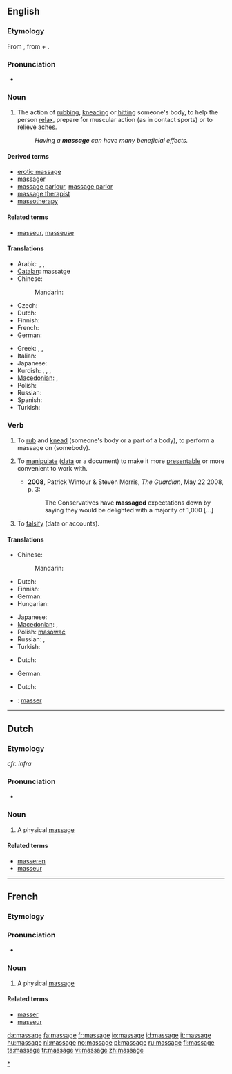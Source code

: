 {{also|Massage}}
==English==

===Etymology===
From {{etyl|fr}} {{term|massage|lang=fr}}, from {{term|masser||to [[mass]](age)}} + {{term|-age}}.

===Pronunciation===
{{wikipedia}}
* {{a|US}} {{IPA|/məˈsɑʒ/}}

===Noun===
{{en-noun}}

# The action of [[rub]]bing, [[knead]]ing or [[hit]]ting someone's body, to help the person [[relax]], prepare for muscular action (as in contact sports) or to relieve [[ache]]s.
#: ''Having a '''massage''' can have many beneficial effects.''

====Derived terms====
* [[erotic massage]]
* [[massager]]
* [[massage parlour]], [[massage parlor]]
* [[massage therapist]]
* [[massotherapy]]

====Related terms====
* [[masseur]], [[masseuse]]

====Translations====
{{trans-top|rubbing, kneading, or hitting muscled part of a body}}
* Arabic: {{t|ar|تدليك|m|tr=tadliik}},  {{t|ar|تمسيد|m|tr=tamsiik}},  {{t|ar|مساج|m|tr=masaaj}}
* [[Catalan]]: massatge {{m}}
* Chinese:
*: Mandarin: {{t-|cmn|按摩|tr=ànmó|sc=Hani}}
* Czech: {{t-|cs|masáž|f}}
* Dutch: {{t+|nl|massage|f}}
* Finnish: {{t+|fi|hieronta}}
* French: {{t+|fr|massage|m}}
* German: {{t+|de|Massage|f}}
{{trans-mid}}
* Greek: {{t|el|μαλάσσω|tr=malassoo}},  {{t|el|χειρομαλάσσω|tr=cheiromalassoo}},  {{t|el|εντρίβω|tr=entriboo}}
* Italian: {{t+|it|massaggio|m}}
* Japanese: {{t|ja|マッサージ|tr=''massāji''}}
* Kurdish: {{t|ku|gemirandin|f}}, {{t|ku|perixandin|f}}, {{t|ku|mistdan|f}}, {{t+|ku|masaj|f}}
* [[Macedonian]]: {{t|mk|масажа|f|tr=masáža}},  {{t|mk|трлање|n|tr=t'rlanje}}
* Polish: {{t-|pl|masaż|m}}
* Russian: {{t|ru|массаж|m|tr=massáž}}
* Spanish: {{t-|es|masaje|m}}
* Turkish: {{t+|tr|masaj}}
{{trans-bottom}}

===Verb===
{{en-verb|massag|ing}}

# {{transitive}} To [[rub]] and [[knead]] (someone's body or a part of a body), to perform a massage on (somebody).
# {{transitive}} To [[manipulate]] ([[data]] or a document) to make it more [[presentable]] or more convenient to work with.
#* '''2008''', Patrick Wintour & Steven Morris, ''The Guardian'', May 22 2008, p. 3:
#*: The Conservatives have '''massaged''' expectations down by saying they would be delighted with a majority of 1,000 [...]
# {{transitive}} To [[falsify]] (data or accounts).

====Translations====
{{trans-top|to perform a massage on somebody}}
* Chinese:
*: Mandarin: {{t-|cmn|按摩|tr=ànmó|sc=Hani}}
* Dutch: {{t-|nl|masseren}}
* Finnish: {{t-|fi|hieroa}}
* German: {{t+|de|massieren}}
* Hungarian: {{t|hu|masszíroz}}
{{trans-mid}}
* Japanese: {{t|ja|マッサージする|tr=massāji-surú}}
* [[Macedonian]]: {{t|mk|масира|tr=masíra}},  {{t|mk|трла|tr=t'rla}}
* Polish: [[masować]]
* Russian: {{t|ru|массировать|tr=massírovat'}} {{impf}},  {{t|ru|делать массаж|tr=délat' massáž}}
* Turkish: {{t|tr|masaj yapmak}}
{{trans-bottom}}

{{trans-top|to manipulate data or a document}}
* Dutch: {{t-|nl|manipuleren}}
{{trans-mid}}
* German: {{t+|de|schönen}}
{{trans-bottom}}

{{trans-top|to falsify data or accounts}}
* Dutch: {{t+|nl|vervalsen}}
{{trans-mid}}
{{trans-bottom}}

{{checktrans-top}}
* {{ttbc|French}}: [[masser]]
{{checktrans-bottom}}

[[Category:Massage|*]]

----

==Dutch==

===Etymology===
{{etyl|fr}} ''cfr. infra''

===Pronunciation===
* {{audio|Nl-massage.ogg|Audio}}

===Noun===
{{nl-noun|massages|massagetje}}

# A physical [[#English|massage]]

====Related terms====
* [[masseren]]
* [[masseur]] {{m}}

----

==French==

===Etymology===
{{suffix|masser|age|lang=fr}}

===Pronunciation===
* {{IPA|/masaʒ/|lang=fr}}

===Noun===
{{fr-noun|m}}

# A physical [[#English|massage]]

====Related terms====
* [[masser]]
* [[masseur]] {{m}}

[[da:massage]]
[[fa:massage]]
[[fr:massage]]
[[io:massage]]
[[id:massage]]
[[it:massage]]
[[hu:massage]]
[[nl:massage]]
[[no:massage]]
[[pl:massage]]
[[ru:massage]]
[[fi:massage]]
[[ta:massage]]
[[tr:massage]]
[[vi:massage]]
[[zh:massage]]